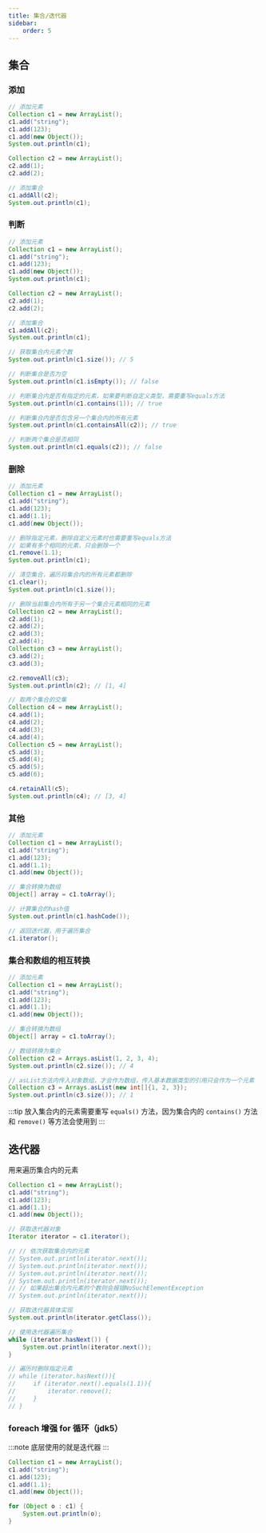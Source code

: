 ```yaml
---
title: 集合/迭代器
sidebar:
    order: 5
---
```


## 集合

### 添加

```java
// 添加元素
Collection c1 = new ArrayList();
c1.add("string");
c1.add(123);
c1.add(new Object());
System.out.println(c1);

Collection c2 = new ArrayList();
c2.add(1);
c2.add(2);

// 添加集合
c1.addAll(c2);
System.out.println(c1);
```

### 判断

```java
// 添加元素
Collection c1 = new ArrayList();
c1.add("string");
c1.add(123);
c1.add(new Object());
System.out.println(c1);

Collection c2 = new ArrayList();
c2.add(1);
c2.add(2);

// 添加集合
c1.addAll(c2);
System.out.println(c1);

// 获取集合内元素个数
System.out.println(c1.size()); // 5

// 判断集合是否为空
System.out.println(c1.isEmpty()); // false

// 判断集合内是否有指定的元素，如果要判断自定义类型，需要重写equals方法
System.out.println(c1.contains(1)); // true

// 判断集合内是否包含另一个集合内的所有元素
System.out.println(c1.containsAll(c2)); // true

// 判断两个集合是否相同
System.out.println(c1.equals(c2)); // false
```

### 删除

```java
// 添加元素
Collection c1 = new ArrayList();
c1.add("string");
c1.add(123);
c1.add(1.1);
c1.add(new Object());

// 删除指定元素，删除自定义元素时也需要重写equals方法
// 如果有多个相同的元素，只会删除一个
c1.remove(1.1);
System.out.println(c1);

// 清空集合，遍历将集合内的所有元素都删除
c1.clear();
System.out.println(c1.size());

// 删除当前集合内所有于另一个集合元素相同的元素
Collection c2 = new ArrayList();
c2.add(1);
c2.add(2);
c2.add(3);
c2.add(4);
Collection c3 = new ArrayList();
c3.add(2);
c3.add(3);

c2.removeAll(c3);
System.out.println(c2); // [1, 4]

// 取两个集合的交集
Collection c4 = new ArrayList();
c4.add(1);
c4.add(2);
c4.add(3);
c4.add(4);
Collection c5 = new ArrayList();
c5.add(3);
c5.add(4);
c5.add(5);
c5.add(6);

c4.retainAll(c5);
System.out.println(c4); // [3, 4]
```

### 其他

```java
// 添加元素
Collection c1 = new ArrayList();
c1.add("string");
c1.add(123);
c1.add(1.1);
c1.add(new Object());

// 集合转换为数组
Object[] array = c1.toArray();

// 计算集合的hash值
System.out.println(c1.hashCode());

// 返回迭代器，用于遍历集合
c1.iterator();
```

### 集合和数组的相互转换

```java
// 添加元素
Collection c1 = new ArrayList();
c1.add("string");
c1.add(123);
c1.add(1.1);
c1.add(new Object());

// 集合转换为数组
Object[] array = c1.toArray();

// 数组转换为集合
Collection c2 = Arrays.asList(1, 2, 3, 4);
System.out.println(c2.size()); // 4

// asList方法内传入对象数组，才会作为数组，传入基本数据类型的引用只会作为一个元素
Collection c3 = Arrays.asList(new int[]{1, 2, 3});
System.out.println(c3.size()); // 1
```

:::tip
放入集合内的元素需要重写 `equals()` 方法，因为集合内的 `contains()` 方法和 `remove()` 等方法会使用到
:::

## 迭代器

用来遍历集合内的元素

```java
Collection c1 = new ArrayList();
c1.add("string");
c1.add(123);
c1.add(1.1);
c1.add(new Object());

// 获取迭代器对象
Iterator iterator = c1.iterator();

// // 依次获取集合内的元素
// System.out.println(iterator.next());
// System.out.println(iterator.next());
// System.out.println(iterator.next());
// System.out.println(iterator.next());
// // 如果超出集合内元素的个数则会报错NoSuchElementException
// System.out.println(iterator.next());

// 获取迭代器具体实现
System.out.println(iterator.getClass());

// 使用迭代器遍历集合
while (iterator.hasNext()) {
    System.out.println(iterator.next());
}

// 遍历时删除指定元素
// while (iterator.hasNext()){
//     if (iterator.next().equals(1.1)){
//         iterator.remove();
//     }
// }
```

### foreach 增强 for 循环（jdk5）

:::note
底层使用的就是迭代器
:::

```java
Collection c1 = new ArrayList();
c1.add("string");
c1.add(123);
c1.add(1.1);
c1.add(new Object());

for (Object o : c1) {
    System.out.println(o);
}
```
